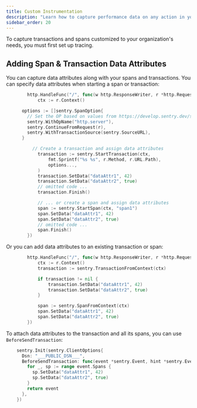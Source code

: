 ```yaml
---
title: Custom Instrumentation
description: "Learn how to capture performance data on any action in your app."
sidebar_order: 20
---
```


<Alert>

To capture transactions and spans customized to your organization's needs, you must first <PlatformLink to="/tracing/">set up tracing.</PlatformLink>

</Alert>

<PlatformContent includePath="performance/enable-manual-instrumentation" />

<PlatformContent includePath="performance/add-spans-example" />

<PlatformContent includePath="performance/retrieve-transaction" />

## Adding Span & Transaction Data Attributes

You can capture data attributes along with your spans and transactions. You can specify data attributes when starting a span or transaction:

```go
		http.HandleFunc("/", func(w http.ResponseWriter, r *http.Request) {
			ctx := r.Context()

      options := []sentry.SpanOption{
        // Set the OP based on values from https://develop.sentry.dev/sdk/performance/span-operations/
        sentry.WithOpName("http.server"),
        sentry.ContinueFromRequest(r),
        sentry.WithTransactionSource(sentry.SourceURL),
      }

		  // Create a transaction and assign data attributes
			transaction := sentry.StartTransaction(ctx,
				fmt.Sprintf("%s %s", r.Method, r.URL.Path),
				options...,
			)
			transaction.SetData("dataAttr1", 42)
			transaction.SetData("dataAttr2", true)
			// omitted code ...
			transaction.Finish()

			// ... or create a span and assign data attributes
			span := sentry.StartSpan(ctx, "span1")
			span.SetData("dataAttr1", 42)
			span.SetData("dataAttr2", true)
			// omitted code ...
			span.Finish()
		})
```

Or you can add data attributes to an existing transaction or span:

```go
		http.HandleFunc("/", func(w http.ResponseWriter, r *http.Request) {
			ctx := r.Context()
			transaction := sentry.TransactionFromContext(ctx)

			if transaction != nil {
				transaction.SetData("dataAttr1", 42)
				transaction.SetData("dataAttr2", true)
			}

			span := sentry.SpanFromContext(ctx)
			span.SetData("dataAttr1", 42)
			span.SetData("dataAttr2", true)
		})
```

To attach data attributes to the transaction and all its spans, you can use `BeforeSendTransaction`:

```go
    sentry.Init(sentry.ClientOptions{
      Dsn: "___PUBLIC_DSN___",
      BeforeSendTransaction: func(event *sentry.Event, hint *sentry.EventHint) *sentry.Event {
        for _, sp := range event.Spans {
          sp.SetData("dataAttr1", 42)
          sp.SetData("dataAttr2", true)
        }
        return event
      },
    })
```
